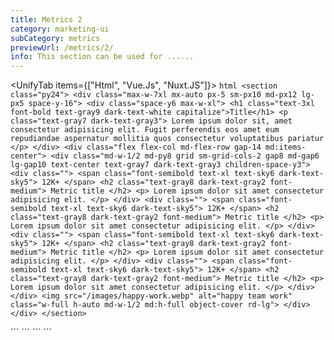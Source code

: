 ```yaml
---
title: Metrics 2
category: marketing-ui
subCategory: metrics
previewUrl: /metrics/2/
info: This section can be used for ......
---
```


<UnifyTab items={["Html", "Vue.Js", "Nuxt.JS"]}>
  <TabItem>
    ```html
    <section class="py24">
        <div class="max-w-7xl mx-auto px-5 sm-px10 md-px12 lg-px5 space-y-16">
            <div class="space-y6 max-w-xl">
                <h1 class="text-3xl font-bold text-gray9 dark-text-white capitalize">Title</h1>
                <p class="text-gray7 dark-text-gray3">
                    Lorem ipsum dolor sit, amet consectetur adipisicing elit. Fugit perferendis eos amet eum repudiandae aspernatur mollitia quos consectetur voluptatibus pariatur 
                </p>
            </div>
            <div class="flex flex-col md-flex-row gap-14 md:items-center">
                <div class="md-w-1/2 md-py8 grid sm-grid-cols-2 gap8 md-gap6 lg-gap10 text-center text-gray7 dark-text-gray3 children-space-y3">
                    <div class="">
                        <span class="font-semibold text-xl text-sky6 dark-text-sky5">
                            12K+
                        </span>
                        <h2 class="text-gray8 dark-text-gray2 font-medium">
                            Metric title
                        </h2>
                        <p>
                            Lorem ipsum dolor sit amet consectetur adipisicing elit.
                        </p>
                    </div>
                    <div class="">
                        <span class="font-semibold text-xl text-sky6 dark-text-sky5">
                            12K+
                        </span>
                        <h2 class="text-gray8 dark-text-gray2 font-medium">
                            Metric title
                        </h2>
                        <p>
                            Lorem ipsum dolor sit amet consectetur adipisicing elit.
                        </p>
                    </div>
                    <div class="">
                        <span class="font-semibold text-xl text-sky6 dark-text-sky5">
                            12K+
                        </span>
                        <h2 class="text-gray8 dark-text-gray2 font-medium">
                            Metric title
                        </h2>
                        <p>
                            Lorem ipsum dolor sit amet consectetur adipisicing elit.
                        </p>
                    </div>
                    <div class="">
                        <span class="font-semibold text-xl text-sky6 dark-text-sky5">
                            12K+
                        </span>
                        <h2 class="text-gray8 dark-text-gray2 font-medium">
                            Metric title
                        </h2>
                        <p>
                            Lorem ipsum dolor sit amet consectetur adipisicing elit.
                        </p>
                    </div>
                </div>
                <img src="/images/happy-work.webp" alt="happy team work" class="w-full h-auto md-w-1/2 md:h-full object-cover rd-lg">
            </div>
        </div>
    </section>
    ```
  </TabItem>

  <TabItem>
    ```
    <template>
        <section class="py24">
            <div class="max-w-7xl mx-auto px-5 sm-px10 md-px12 lg-px5 space-y-16">
                <div class="space-y6 max-w-xl">
                    <h1 class="text-3xl font-bold text-gray9 dark-text-white capitalize">Title</h1>
                    <p class="text-gray7 dark-text-gray3">
                        Lorem ipsum dolor sit, amet consectetur adipisicing elit. Fugit perferendis eos amet eum repudiandae aspernatur mollitia quos consectetur voluptatibus pariatur 
                    </p>
                </div>
                <div class="flex flex-col md-flex-row gap-14 md:items-center">
                    <div class="md-w-1/2 md-py8 grid sm-grid-cols-2 gap8 md-gap6 lg-gap10 text-center text-gray7 dark-text-gray3 children-space-y3">
                        <div class="">
                            <span class="font-semibold text-xl text-sky6 dark-text-sky5">
                                12K+
                            </span>
                            <h2 class="text-gray8 dark-text-gray2 font-medium">
                                Metric title
                            </h2>
                            <p>
                                Lorem ipsum dolor sit amet consectetur adipisicing elit.
                            </p>
                        </div>
                        <div class="">
                            <span class="font-semibold text-xl text-sky6 dark-text-sky5">
                                12K+
                            </span>
                            <h2 class="text-gray8 dark-text-gray2 font-medium">
                                Metric title
                            </h2>
                            <p>
                                Lorem ipsum dolor sit amet consectetur adipisicing elit.
                            </p>
                        </div>
                        <div class="">
                            <span class="font-semibold text-xl text-sky6 dark-text-sky5">
                                12K+
                            </span>
                            <h2 class="text-gray8 dark-text-gray2 font-medium">
                                Metric title
                            </h2>
                            <p>
                                Lorem ipsum dolor sit amet consectetur adipisicing elit.
                            </p>
                        </div>
                        <div class="">
                            <span class="font-semibold text-xl text-sky6 dark-text-sky5">
                                12K+
                            </span>
                            <h2 class="text-gray8 dark-text-gray2 font-medium">
                                Metric title
                            </h2>
                            <p>
                                Lorem ipsum dolor sit amet consectetur adipisicing elit.
                            </p>
                        </div>
                    </div>
                    <img src="/images/happy-work.webp" alt="happy team work" class="w-full h-auto md-w-1/2 md:h-full object-cover rd-lg">
                </div>
            </div>
        </section>
    </template>
    ```
  </TabItem> 

  <TabItem>
    ```
    <template>
        <section class="py24">
            <div class="max-w-7xl mx-auto px-5 sm-px10 md-px12 lg-px5 space-y-16">
                <div class="space-y6 max-w-xl">
                    <h1 class="text-3xl font-bold text-gray9 dark-text-white capitalize">Title</h1>
                    <p class="text-gray7 dark-text-gray3">
                        Lorem ipsum dolor sit, amet consectetur adipisicing elit. Fugit perferendis eos amet eum repudiandae aspernatur mollitia quos consectetur voluptatibus pariatur 
                    </p>
                </div>
                <div class="flex flex-col md-flex-row gap-14 md:items-center">
                    <div class="md-w-1/2 md-py8 grid sm-grid-cols-2 gap8 md-gap6 lg-gap10 text-center text-gray7 dark-text-gray3 children-space-y3">
                        <div class="">
                            <span class="font-semibold text-xl text-sky6 dark-text-sky5">
                                12K+
                            </span>
                            <h2 class="text-gray8 dark-text-gray2 font-medium">
                                Metric title
                            </h2>
                            <p>
                                Lorem ipsum dolor sit amet consectetur adipisicing elit.
                            </p>
                        </div>
                        <div class="">
                            <span class="font-semibold text-xl text-sky6 dark-text-sky5">
                                12K+
                            </span>
                            <h2 class="text-gray8 dark-text-gray2 font-medium">
                                Metric title
                            </h2>
                            <p>
                                Lorem ipsum dolor sit amet consectetur adipisicing elit.
                            </p>
                        </div>
                        <div class="">
                            <span class="font-semibold text-xl text-sky6 dark-text-sky5">
                                12K+
                            </span>
                            <h2 class="text-gray8 dark-text-gray2 font-medium">
                                Metric title
                            </h2>
                            <p>
                                Lorem ipsum dolor sit amet consectetur adipisicing elit.
                            </p>
                        </div>
                        <div class="">
                            <span class="font-semibold text-xl text-sky6 dark-text-sky5">
                                12K+
                            </span>
                            <h2 class="text-gray8 dark-text-gray2 font-medium">
                                Metric title
                            </h2>
                            <p>
                                Lorem ipsum dolor sit amet consectetur adipisicing elit.
                            </p>
                        </div>
                    </div>
                    <img src="/images/happy-work.webp" alt="happy team work" class="w-full h-auto md-w-1/2 md:h-full object-cover rd-lg">
                </div>
            </div>
        </section>
    </template>
    ```
  </TabItem>
</UnifyTab>